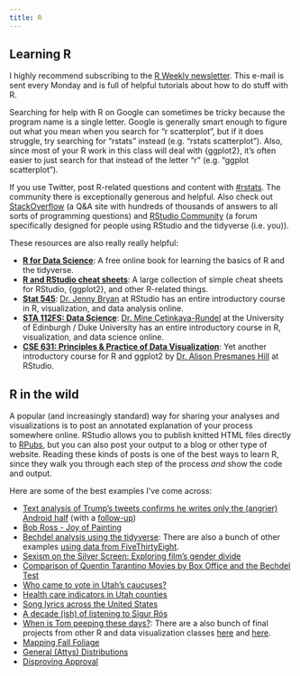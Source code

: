 ```yaml
---
title: R
---
```


## Learning R

I highly recommend subscribing to the [R Weekly newsletter](https://rweekly.org/). This e-mail is sent every Monday and is full of helpful tutorials about how to do stuff with R.

Searching for help with R on Google can sometimes be tricky because the program name is a single letter. Google is generally smart enough to figure out what you mean when you search for "r scatterplot", but if it does struggle, try searching for "rstats" instead (e.g. "rstats scatterplot"). Also, since most of your R work in this class will deal with {ggplot2}, it's often easier to just search for that instead of the letter "r" (e.g. "ggplot scatterplot"). 

If you use Twitter, post R-related questions and content with [#rstats](https://twitter.com/search?q=%23rstats). The community there is exceptionally generous and helpful. Also check out [StackOverflow](https://stackoverflow.com/) (a Q&A site with hundreds of thousands of answers to all sorts of programming questions) and [RStudio Community](https://community.rstudio.com/) (a forum specifically designed for people using RStudio and the tidyverse (i.e. you)).

These resources are also really really helpful:

- [**R for Data Science**](https://r4ds.had.co.nz/): A free online book for learning the basics of R and the tidyverse.
- [**R and RStudio cheat sheets**](https://posit.co/resources/cheatsheets/): A large collection of simple cheat sheets for RStudio, {ggplot2}, and other R-related things.
- [**Stat 545**](http://stat545.com/): [Dr. Jenny Bryan](https://twitter.com/JennyBryan) at RStudio has an entire introductory course in R, visualization, and data analysis online.
- [**STA 112FS: Data Science**](http://www2.stat.duke.edu/courses/Fall17/sta112.01/): [Dr. Mine Çetinkaya-Rundel](https://twitter.com/minebocek) at the University of Edinburgh / Duke University has an entire introductory course in R, visualization, and data science online.
- [**CSE 631: Principles & Practice of Data Visualization**](http://cslu.ohsu.edu/~bedricks/courses/cs631/): Yet another introductory course for R and ggplot2 by [Dr. Alison Presmanes Hill](https://twitter.com/apreshill) at RStudio.


## R in the wild

A popular (and increasingly standard) way for sharing your analyses and visualizations is to post an annotated explanation of your process somewhere online. RStudio allows you to publish knitted HTML files directly to [RPubs](http://rpubs.com/), but you can also post your output to a blog or other type of website. Reading these kinds of posts is one of the best ways to learn R, since they walk you through each step of the process *and* show the code and output.

Here are some of the best examples I've come across:

- [Text analysis of Trump's tweets confirms he writes only the (angrier) Android half](http://varianceexplained.org/r/trump-tweets/) (with a [follow-up](http://varianceexplained.org/r/trump-followup/))
- [Bob Ross - Joy of Painting](https://rudeboybert.github.io/fivethirtyeight/articles/bob_ross.html)
- [Bechdel analysis using the tidyverse](https://rudeboybert.github.io/fivethirtyeight/articles/bechdel.html): There are also a bunch of other examples [using data from FiveThirtyEight](https://rudeboybert.github.io/fivethirtyeight/articles/).
- [Sexism on the Silver Screen: Exploring film's gender divide](http://rpubs.com/Jwhitman/Final_Project)
- [Comparison of Quentin Tarantino Movies by Box Office and the Bechdel Test](http://soc301s2017.netlify.com/group_projects/group5)
- [Who came to vote in Utah's caucuses?](https://juliasilge.com/blog/who-came-to-vote/)
- [Health care indicators in Utah counties](https://juliasilge.com/blog/health-care-indicators/)
- [Song lyrics across the United States](https://juliasilge.com/blog/song-lyrics-across/)
- [A decade (ish) of listening to Sigur Rós](http://blog.karawoo.com/2016/09/22/A-decade-ish-of-listening-to-Sigur-Ros)
- [When is Tom peeping these days?](http://rpubs.com/ry_lisa_elana/chicago): There are a also bunch of final projects from other R and data visualization classes [here](http://soc301s2017.netlify.com/group-projects/) and [here](https://rudeboybert.github.io/MATH116/PS/final_project/final_project_outline.html#past_examples).
- [Mapping Fall Foliage](https://rud.is/b/2017/09/18/mapping-fall-foliage-with-sf/)
- [General (Attys) Distributions](https://rud.is/b/2017/07/25/r%E2%81%B6-general-attys-distributions/)
- [Disproving Approval](https://rud.is/b/2017/06/18/r%E2%81%B6-disproving-approval/)
